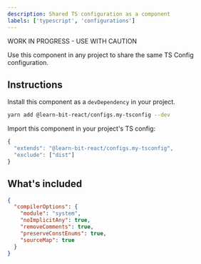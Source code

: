 ```yaml
---
description: Shared TS configuration as a component
labels: ['typescript', 'configurations']
---
```


WORK IN PROGRESS - USE WITH CAUTION

Use this component in any project to share the same TS Config configuration.

## Instructions

Install this component as a `devDependency` in your project.

```bash
yarn add @learn-bit-react/configs.my-tsconfig --dev
```

Import this component in your project's TS config:

```js
{
  "extends": "@learn-bit-react/configs.my-tsconfig",
  "exclude": ["dist"]
}
```

## What's included

```json
{
  "compilerOptions": {
    "module": "system",
    "noImplicitAny": true,
    "removeComments": true,
    "preserveConstEnums": true,
    "sourceMap": true
  }
}
```
